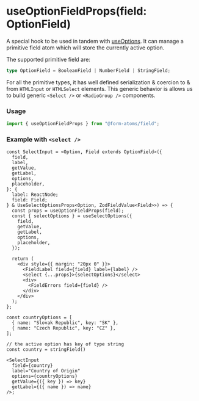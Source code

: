 
<Meta title="hooks/useOptionFieldProps" />

# useOptionFieldProps(field: OptionField)

A special hook to be used in tandem with [useOptions](?path=/docs/hooks-useoptions--docs). It can manage a primitive field atom which will
store the currently active option.

The supported primitive field are:

```ts
type OptionField = BooleanField | NumberField | StringField;
```

For all the primitive types, it has well defined serialization & coercion to & from `HTMLInput` or `HTMLSelect` elements.
This generic behavior is allows us to build generic `<Select />` or `<RadioGroup />` components.

### Usage

```ts
import { useOptionFieldProps } from "@form-atoms/field";
```

### Example with `<select />`

```tsx
const SelectInput = <Option, Field extends OptionField>({
  field,
  label,
  getValue,
  getLabel,
  options,
  placeholder,
}: {
  label: ReactNode;
  field: Field;
} & UseSelectOptionsProps<Option, ZodFieldValue<Field>>) => {
  const props = useOptionFieldProps(field);
  const { selectOptions } = useSelectOptions({
    field,
    getValue,
    getLabel,
    options,
    placeholder,
  });

  return (
    <div style={{ margin: "20px 0" }}>
      <FieldLabel field={field} label={label} />
      <select {...props}>{selectOptions}</select>
      <div>
        <FieldErrors field={field} />
      </div>
    </div>
  );
};

const countryOptions = [
  { name: "Slovak Republic", key: "SK" },
  { name: "Czech Republic", key: "CZ" },
];

// the active option has key of type string
const country = stringField()

<SelectInput
  field={country}
  label="Country of Origin"
  options={countryOptions}
  getValue={({ key }) => key}
  getLabel={({ name }) => name}
/>;
```
